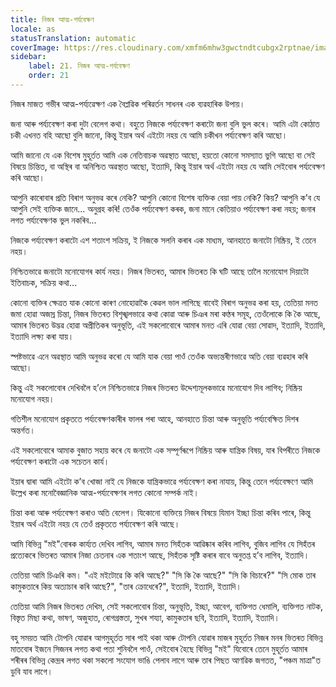 ```yaml
---
title: নিজৰ আত্ম-পর্যবেক্ষণ
locale: as
statusTranslation: automatic
coverImage: https://res.cloudinary.com/xmfm6mhw3gwctndtcubgx2rptnae/image/upload/v1740468922/small_cover_tratado_de_psicologia_revolucionaria_a4c0dca4e0.webp
sidebar:
    label: 21. নিজৰ আত্ম-পর্যবেক্ষণ
    order: 21
---
```

নিজৰ মাজত গভীৰ আত্ম-পৰ্য্যৱেক্ষণ এক বৈপ্লৱিক পৰিৱৰ্তন সাধনৰ এক ব্যৱহাৰিক উপায়।

জনা আৰু পৰ্য্যবেক্ষণ কৰা দুটা বেলেগ কথা। বহুতে নিজকে পৰ্য্যবেক্ষণ কৰাটো জনা বুলি ভুল কৰে। আমি এটা কোঠাত চকী এখনত বহি আছো বুলি জানো, কিন্তু ইয়াৰ অৰ্থ এইটো নহয় যে আমি চকীখন পৰ্য্যবেক্ষণ কৰি আছো।

আমি জানো যে এক বিশেষ মুহূৰ্তত আমি এক নেতিবাচক অৱস্থাত আছো, হয়তো কোনো সমস্যাত ভুগি আছো বা সেই বিষয়ে চিন্তিত, বা অস্থিৰ বা অনিশ্চিত অৱস্থাত আছো, ইত্যাদি, কিন্তু ইয়াৰ অৰ্থ এইটো নহয় যে আমি সেইবোৰ পৰ্য্যবেক্ষণ কৰি আছো।

আপুনি কাৰোবাৰ প্ৰতি বিৰাগ অনুভৱ কৰে নেকি? আপুনি কোনো বিশেষ ব্যক্তিক বেয়া পায় নেকি? কিয়? আপুনি ক’ব যে আপুনি সেই ব্যক্তিক জানে... অনুগ্ৰহ কৰি! তেওঁক পৰ্য্যবেক্ষণ কৰক, জনা মানে কেতিয়াও পৰ্য্যবেক্ষণ কৰা নহয়; জনাৰ লগত পৰ্য্যবেক্ষণক ভুল নকৰিব...

নিজকে পৰ্য্যবেক্ষণ কৰাটো এশ শতাংশ সক্ৰিয়, ই নিজকে সলনি কৰাৰ এক মাধ্যম, আনহাতে জনাটো নিষ্ক্ৰিয়, ই তেনে নহয়।

নিশ্চিতভাৱে জনাটো মনোযোগৰ কাৰ্য নহয়। নিজৰ ভিতৰত, আমাৰ ভিতৰত কি ঘটি আছে তালৈ মনোযোগ দিয়াটো ইতিবাচক, সক্ৰিয় কথা...

কোনো ব্যক্তিৰ ক্ষেত্ৰত যাক কোনো কাৰণ নোহোৱাকৈ কেৱল ভাল লাগিছে বাবেই বিৰাগ অনুভৱ কৰা হয়, তেতিয়া মনত জমা হোৱা অজস্ৰ চিন্তা, নিজৰ ভিতৰত বিশৃঙ্খলভাৱে কথা কোৱা আৰু চিঞৰ মৰা কণ্ঠৰ সমূহ, তেওঁলোকে কি কৈ আছে, আমাৰ ভিতৰত উদ্ভৱ হোৱা অপ্ৰীতিকৰ অনুভূতি, এই সকলোবোৰে আমাৰ মনত এৰি যোৱা বেয়া সোৱাদ, ইত্যাদি, ইত্যাদি, ইত্যাদি লক্ষ্য কৰা যায়।

স্পষ্টভাৱে এনে অৱস্থাত আমি অনুভৱ কৰো যে আমি যাক বেয়া পাওঁ তেওঁক অভ্যন্তৰীণভাৱে অতি বেয়া ব্যৱহাৰ কৰি আছো।

কিন্তু এই সকলোবোৰ দেখিবলৈ হ’লে নিশ্চিতভাৱে নিজৰ ভিতৰত উদ্দেশ্যমূলকভাৱে মনোযোগ দিব লাগিব; নিষ্ক্ৰিয় মনোযোগ নহয়।

গতিশীল মনোযোগ প্ৰকৃততে পৰ্য্যবেক্ষণকাৰীৰ ফালৰ পৰা আহে, আনহাতে চিন্তা আৰু অনুভূতি পৰ্য্যবেক্ষিত দিশৰ অন্তৰ্গত।

এই সকলোবোৰে আমাক বুজাত সহায় কৰে যে জনাটো এক সম্পূৰ্ণৰূপে নিষ্ক্ৰিয় আৰু যান্ত্ৰিক বিষয়, যাৰ বিপৰীতে নিজকে পৰ্য্যবেক্ষণ কৰাটো এক সচেতন কাৰ্য।

ইয়াৰ দ্বাৰা আমি এইটো ক’ব খোজা নাই যে নিজকে যান্ত্ৰিকভাৱে পৰ্য্যবেক্ষণ কৰা নাযায়, কিন্তু তেনে পৰ্য্যবেক্ষণে আমি উল্লেখ কৰা মনোবৈজ্ঞানিক আত্ম-পৰ্য্যবেক্ষণৰ লগত কোনো সম্পৰ্ক নাই।

চিন্তা কৰা আৰু পৰ্য্যবেক্ষণ কৰাও অতি বেলেগ। যিকোনো ব্যক্তিয়ে নিজৰ বিষয়ে যিমান ইচ্ছা চিন্তা কৰিব পাৰে, কিন্তু ইয়াৰ অৰ্থ এইটো নহয় যে তেওঁ প্ৰকৃততে পৰ্য্যবেক্ষণ কৰি আছে।

আমি বিভিন্ন "মই"বোৰক কাৰ্য্যত দেখিব লাগিব, আমাৰ মনত সিহঁতক আৱিষ্কাৰ কৰিব লাগিব, বুজিব লাগিব যে সিহঁতৰ প্ৰত্যেকৰে ভিতৰত আমাৰ নিজা চেতনাৰ এক শতাংশ আছে, সিহঁতক সৃষ্টি কৰাৰ বাবে অনুতপ্ত হ’ব লাগিব, ইত্যাদি।

তেতিয়া আমি চিঞৰি কম। "এই মইটোৱে কি কৰি আছে?" "সি কি কৈ আছে?" "সি কি বিচাৰে?" "সি মোক তাৰ কামুকতাৰে কিয় অত্যাচাৰ কৰি আছে?", "তাৰ ক্ৰোধেৰে?", ইত্যাদি, ইত্যাদি, ইত্যাদি।

তেতিয়া আমি নিজৰ ভিতৰত দেখিম, সেই সকলোবোৰ চিন্তা, অনুভূতি, ইচ্ছা, আবেগ, ব্যক্তিগত ধেমালি, ব্যক্তিগত নাটক, বিস্তৃত মিছা কথা, ভাষণ, অজুহাত, ৰোগগ্ৰস্ততা, সুখৰ শয্যা, কামুকতাৰ ছবি, ইত্যাদি, ইত্যাদি, ইত্যাদি।

বহু সময়ত আমি টোপনি যোৱাৰ আগমুহূৰ্তত সাৰ পাই থকা আৰু টোপনি যোৱাৰ মাজৰ মুহূৰ্তত নিজৰ মনৰ ভিতৰত বিভিন্ন মাতবোৰ ইজনে সিজনৰ লগত কথা পতা শুনিবলৈ পাওঁ, সেইবোৰ হৈছে বিভিন্ন "মই" যিবোৰে তেনে মুহূৰ্তত আমাৰ শৰীৰৰ বিভিন্ন কেন্দ্ৰৰ লগত থকা সকলো সংযোগ ভাঙি পেলাব লাগে আৰু তাৰ পিছত আণৱিক জগতত, "পঞ্চম মাত্ৰা"ত ডুবি যাব লাগে।

